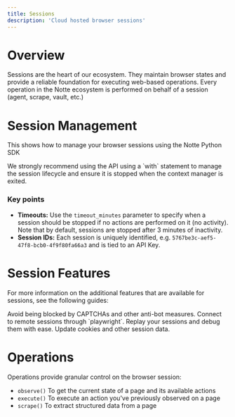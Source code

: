 ```yaml
---
title: Sessions
description: 'Cloud hosted browser sessions'
---
```



# Overview

Sessions are the heart of our ecosystem. They maintain browser states and provide a reliable foundation for executing web-based operations.
Every operation in the Notte ecosystem is performed on behalf of a session (agent, scrape, vault, etc.)

# Session Management

This shows how to manage your browser sessions using the Notte Python SDK
<SessionsPython />

<Info>
We strongly recommend using the API using a `with` statement to manage the session lifecycle and ensure it is stopped when the context manager is exited.
</Info>

### Key points

* **Timeouts:** Use the `timeout_minutes` parameter to specify when a session should be stopped if no actions are performed on it (no activity). Note that by default, sessions are stopped after 3 minutes of inactivity.
* **Session IDs:** Each session is uniquely identified, e.g. `5767be3c-aef5-47f8-bcb0-4f9f80fa66a3` and is tied to an API Key.

# Session Features

For more information on the additional features that are available for sessions, see the following guides:

<CardGroup cols={2}>
  <Card title="Proxies" icon="stop" href="/features/sessions/proxies">
    Avoid being blocked by CAPTCHAs and other anti-bot measures.
  </Card>
  <Card title="CDP" icon="square-terminal" href="/features/sessions/cdp">
    Connect to remote sessions through `playwright`.
  </Card>
  <Card title="Replays" icon="play" href="/features/sessions/session-replay">
    Replay your sessions and debug them with ease.
  </Card>
  <Card title="Cookies" icon="cookie" href="/features/sessions/cookies">
    Update cookies and other session data.
  </Card>
</CardGroup>

# Operations


Operations provide granular control on the browser session:

* `observe()` To get the current state of a page and its available actions
* `execute()` To execute an action you've previously observed on a page
* `scrape()` To extract structured data from a page

<LinkedInStep/>
